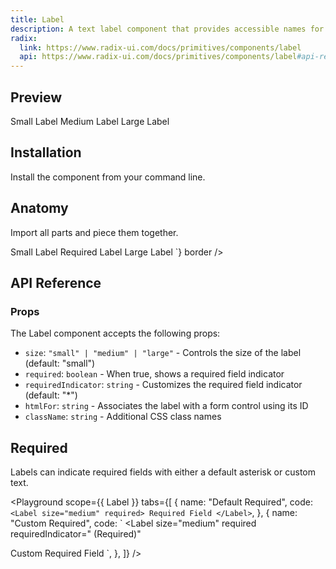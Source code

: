 ```yaml
---
title: Label
description: A text label component that provides accessible names for form controls.
radix:
  link: https://www.radix-ui.com/docs/primitives/components/label
  api: https://www.radix-ui.com/docs/primitives/components/label#api-reference
---
```


## Preview

<Preview>
  <Flex style={{ gap: "24px", flexDirection: "column" }}>
    <Label size="small">Small Label</Label>
    <Label size="medium">Medium Label</Label>
    <Label size="large">Large Label</Label>
  </Flex>
</Preview>

## Installation

Install the component from your command line.

<LiveProvider>
  <LiveEditor code={`npm install @raystack/apsara`} border />
</LiveProvider>

## Anatomy

Import all parts and piece them together.

<LiveProvider>
    <LiveEditor code={`

<Label size="small">Small Label</Label>
<Label size="medium" required>Required Label</Label>
<Label size="large">Large Label</Label>
`} border />
</LiveProvider>

## API Reference

### Props

The Label component accepts the following props:

- `size`: `"small" | "medium" | "large"` - Controls the size of the label (default: "small")
- `required`: `boolean` - When true, shows a required field indicator
- `requiredIndicator`: `string` - Customizes the required field indicator (default: "\*")
- `htmlFor`: `string` - Associates the label with a form control using its ID
- `className`: `string` - Additional CSS class names

## Required

Labels can indicate required fields with either a default asterisk or custom text.

<Playground
  scope={{ Label }}
  tabs={[
    {
      name: "Default Required",
      code: `
<Label size="medium" required>
  Required Field
</Label>`,
    },
    {
      name: "Custom Required",
      code: `
<Label 
  size="medium" 
  required 
  requiredIndicator=" (Required)"
>
  Custom Required Field
</Label>`,
    },
  ]}
/>
